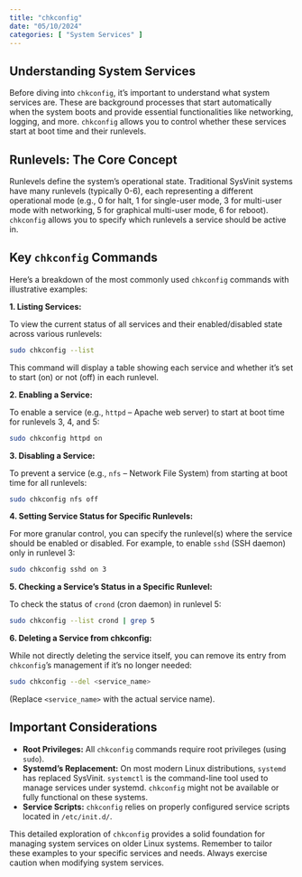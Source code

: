 ```yaml
---
title: "chkconfig"
date: "05/10/2024"
categories: [ "System Services" ]
---
```

## Understanding System Services

Before diving into `chkconfig`, it's important to understand what system services are.  These are background processes that start automatically when the system boots and provide essential functionalities like networking, logging, and more.  `chkconfig` allows you to control whether these services start at boot time and their runlevels.


## Runlevels: The Core Concept

Runlevels define the system's operational state.  Traditional SysVinit systems have many runlevels (typically 0-6), each representing a different operational mode (e.g., 0 for halt, 1 for single-user mode, 3 for multi-user mode with networking, 5 for graphical multi-user mode, 6 for reboot). `chkconfig` allows you to specify which runlevels a service should be active in.


## Key `chkconfig` Commands

Here's a breakdown of the most commonly used `chkconfig` commands with illustrative examples:


**1. Listing Services:**

To view the current status of all services and their enabled/disabled state across various runlevels:

```bash
sudo chkconfig --list
```

This command will display a table showing each service and whether it's set to start (on) or not (off) in each runlevel.


**2. Enabling a Service:**

To enable a service (e.g., `httpd` – Apache web server) to start at boot time for runlevels 3, 4, and 5:

```bash
sudo chkconfig httpd on
```


**3. Disabling a Service:**

To prevent a service (e.g., `nfs` – Network File System) from starting at boot time for all runlevels:

```bash
sudo chkconfig nfs off
```


**4. Setting Service Status for Specific Runlevels:**

For more granular control, you can specify the runlevel(s) where the service should be enabled or disabled.  For example, to enable `sshd` (SSH daemon) only in runlevel 3:

```bash
sudo chkconfig sshd on 3
```


**5. Checking a Service's Status in a Specific Runlevel:**

To check the status of `crond` (cron daemon) in runlevel 5:

```bash
sudo chkconfig --list crond | grep 5
```


**6. Deleting a Service from chkconfig:**

While not directly deleting the service itself, you can remove its entry from `chkconfig`'s management if it's no longer needed:

```bash
sudo chkconfig --del <service_name> 
```
(Replace `<service_name>` with the actual service name).


## Important Considerations

* **Root Privileges:**  All `chkconfig` commands require root privileges (using `sudo`).
* **Systemd's Replacement:** On most modern Linux distributions, `systemd` has replaced SysVinit.  `systemctl` is the command-line tool used to manage services under systemd.  `chkconfig` might not be available or fully functional on these systems.
* **Service Scripts:** `chkconfig` relies on properly configured service scripts located in `/etc/init.d/`.


This detailed exploration of `chkconfig` provides a solid foundation for managing system services on older Linux systems. Remember to tailor these examples to your specific services and needs. Always exercise caution when modifying system services.

